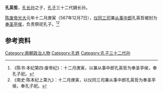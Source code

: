 '''孔英哲'''，[[孔长孙|孔长孙]]之子，[[孔子|孔子]]三十二代嫡长孙。

[[陈废帝|陈废帝]][[光大|光大]]元年十二月庚寅（567年12月7日），[[仪同三司|仪同三司]]兼[[从事中郎|从事中郎]]孔英哲被封为[[奉圣亭侯|奉圣亭侯]]，负责祭祀孔子。<ref>《陈书·本纪第四·废帝纪》：十二月庚寅，以兼从事中郎孔英哲为奉圣亭侯，奉孔子祀。</ref><ref>《南史·陈本纪上第九》：十二月庚寅，以仪同三司兼从事中郎孔英哲为奉圣亭侯，奉孔子祀。</ref> 

==参考资料==
{{reflist}}

{{start box}}
{{s-before|父[[孔长孙|孔长孙]]}}
{{s-title|[[奉圣亭侯|奉圣亭侯]]|567年-？}}
{{s-after|弟[[孔嗣哲|孔嗣哲]]}}
{{end box}}
{{衍圣公}}
[[Category:南朝政治人物|Category:南朝政治人物]]
[[Category:孔姓|Category:孔姓]]
[[Category:孔子三十二代孙|Category:孔子三十二代孙]]
{{bio-stub}}